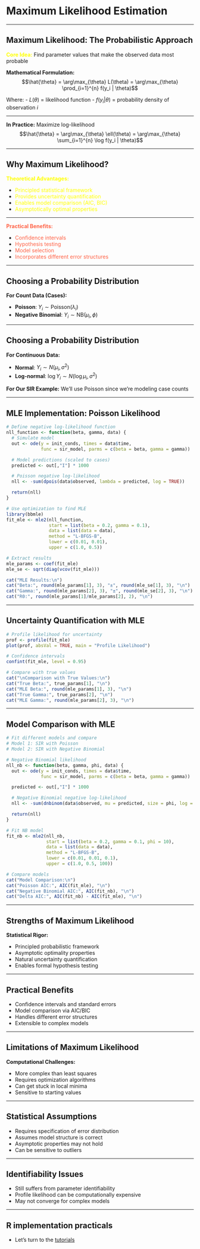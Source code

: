 # Maximum Likelihood Estimation

------------------------------------------------------------------------

## Maximum Likelihood: The Probabilistic Approach

**<span style="color: #FFFF00;">Core Idea:</span>** Find parameter values that make the observed data most probable

**Mathematical Formulation:** $$\hat{\theta} = \arg\max_{\theta} L(\theta) = \arg\max_{\theta} \prod_{i=1}^{n} f(y_i | \theta)$$

Where: - $L(\theta)$ = likelihood function - $f(y_i | \theta)$ = probability density of observation $i$

------------------------------------------------------------------------

**In Practice:** Maximize log-likelihood $$\hat{\theta} = \arg\max_{\theta} \ell(\theta) = \arg\max_{\theta} \sum_{i=1}^{n} \log f(y_i | \theta)$$

------------------------------------------------------------------------

## Why Maximum Likelihood?

**<span style="color: #FFFF00;">Theoretical Advantages:</span>**

-   <span style="color: #FFFF00;">Principled statistical framework</span>
-   <span style="color: #FFFF00;">Provides uncertainty quantification</span>
-   <span style="color: #FFFF00;">Enables model comparison (AIC, BIC)</span>
-   <span style="color: #FFFF00;">Asymptotically optimal properties</span>

------------------------------------------------------------------------

**<span style="color: tomato;">Practical Benefits:</span>**

-   <span style="color: tomato;">Confidence intervals</span>
-   <span style="color: tomato;">Hypothesis testing</span>
-   <span style="color: tomato;">Model selection</span>
-   <span style="color: tomato;">Incorporates different error structures</span>

------------------------------------------------------------------------

## Choosing a Probability Distribution

**For Count Data (Cases):**

-   **Poisson**: $Y_i \sim \text{Poisson}(\lambda_i)$
-   **Negative Binomial**: $Y_i \sim \text{NB}(\mu_i, \phi)$

------------------------------------------------------------------------

## Choosing a Probability Distribution

**For Continuous Data:**

-   **Normal**: $Y_i \sim N(\mu_i, \sigma^2)$
-   **Log-normal**: $\log Y_i \sim N(\log \mu_i, \sigma^2)$

**For Our SIR Example:** We'll use Poisson since we're modeling case counts

------------------------------------------------------------------------

## MLE Implementation: Poisson Likelihood

```r
# Define negative log-likelihood function
nll_function <- function(beta, gamma, data) {
  # Simulate model
  out <- ode(y = init_conds, times = data$time,
             func = sir_model, parms = c(beta = beta, gamma = gamma))

  # Model predictions (scaled to cases)
  predicted <- out[,"I"] * 1000

  # Poisson negative log-likelihood
  nll <- -sum(dpois(data$observed, lambda = predicted, log = TRUE))

  return(nll)
}

# Use optimization to find MLE
library(bbmle)
fit_mle <- mle2(nll_function,
                start = list(beta = 0.2, gamma = 0.1),
                data = list(data = data),
                method = "L-BFGS-B",
                lower = c(0.01, 0.01),
                upper = c(1.0, 0.5))

# Extract results
mle_params <- coef(fit_mle)
mle_se <- sqrt(diag(vcov(fit_mle)))

cat("MLE Results:\n")
cat("Beta:", round(mle_params[1], 3), "±", round(mle_se[1], 3), "\n")
cat("Gamma:", round(mle_params[2], 3), "±", round(mle_se[2], 3), "\n")
cat("R0:", round(mle_params[1]/mle_params[2], 2), "\n")
```

------------------------------------------------------------------------

## Uncertainty Quantification with MLE

```r
# Profile likelihood for uncertainty
prof <- profile(fit_mle)
plot(prof, absVal = TRUE, main = "Profile Likelihood")

# Confidence intervals
confint(fit_mle, level = 0.95)

# Compare with true values
cat("\nComparison with True Values:\n")
cat("True Beta:", true_params[1], "\n")
cat("MLE Beta:", round(mle_params[1], 3), "\n")
cat("True Gamma:", true_params[2], "\n")
cat("MLE Gamma:", round(mle_params[2], 3), "\n")
```

------------------------------------------------------------------------

## Model Comparison with MLE

```r
# Fit different models and compare
# Model 1: SIR with Poisson
# Model 2: SIR with Negative Binomial

# Negative Binomial likelihood
nll_nb <- function(beta, gamma, phi, data) {
  out <- ode(y = init_conds, times = data$time,
             func = sir_model, parms = c(beta = beta, gamma = gamma))

  predicted <- out[,"I"] * 1000

  # Negative Binomial negative log-likelihood
  nll <- -sum(dnbinom(data$observed, mu = predicted, size = phi, log = TRUE))

  return(nll)
}

# Fit NB model
fit_nb <- mle2(nll_nb,
               start = list(beta = 0.2, gamma = 0.1, phi = 10),
               data = list(data = data),
               method = "L-BFGS-B",
               lower = c(0.01, 0.01, 0.1),
               upper = c(1.0, 0.5, 100))

# Compare models
cat("Model Comparison:\n")
cat("Poisson AIC:", AIC(fit_mle), "\n")
cat("Negative Binomial AIC:", AIC(fit_nb), "\n")
cat("Delta AIC:", AIC(fit_nb) - AIC(fit_mle), "\n")
```

------------------------------------------------------------------------

## Strengths of Maximum Likelihood

**Statistical Rigor:**

-   Principled probabilistic framework
-   Asymptotic optimality properties
-   Natural uncertainty quantification
-   Enables formal hypothesis testing

------------------------------------------------------------------------

## Practical Benefits

-   Confidence intervals and standard errors
-   Model comparison via AIC/BIC
-   Handles different error structures
-   Extensible to complex models

------------------------------------------------------------------------

## Limitations of Maximum Likelihood

**Computational Challenges:**

-   More complex than least squares
-   Requires optimization algorithms
-   Can get stuck in local minima
-   Sensitive to starting values

------------------------------------------------------------------------

## Statistical Assumptions

-   Requires specification of error distribution
-   Assumes model structure is correct
-   Asymptotic properties may not hold
-   Can be sensitive to outliers

------------------------------------------------------------------------

## Identifiability Issues

-   Still suffers from parameter identifiability
-   Profile likelihood can be computationally expensive
-   May not converge for complex models

------------------------------------------------------------------------

## R implementation practicals {background-color="#447099" transition="fade-in"}

- Let's turn to the [tutorials](https://github.com/jamesmbaazam/mppr_intro_to_fitting_practicals)
